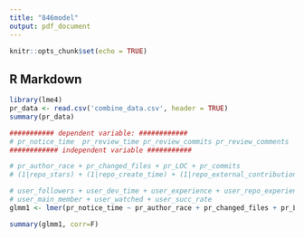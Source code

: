 ```yaml
---
title: "846model"
output: pdf_document
---
```


```r
knitr::opts_chunk$set(echo = TRUE)
```

## R Markdown
```r
library(lme4)
pr_data <- read.csv('combine_data.csv', header = TRUE)
summary(pr_data)
```

```r
########### dependent variable: ############
# pr_notice_time  pr_review_time pr_review_commits pr_review_comments
############ independent variable ###########

# pr_author_race + pr_changed_files + pr_LOC + pr_commits 
# (1|repo_stars) + (1|repo_create_time) + (1|repo_external_contribution) + (1|repo_team_size)

# user_followers + user_dev_time + user_experience + user_repo_experience
# user_main_member + user_watched + user_succ_rate
glmm1 <- lmer(pr_notice_time ~ pr_author_race + pr_changed_files + pr_LOC + pr_commits + repo_stars + repo_create_time + repo_external_contribution + repo_team_size + (1|user_followers) + user_dev_time + user_experience + user_repo_experience + user_main_member + user_watched + user_succ_rate, data = pr_data)

summary(glmm1, corr=F)
```


